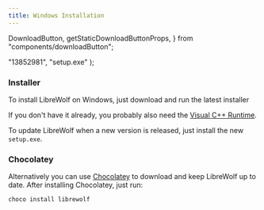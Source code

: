 ```yaml
---
title: Windows Installation
---
```


  DownloadButton,
  getStaticDownloadButtonProps,
} from "components/downloadButton";

  "13852981",
  "setup.exe"
);

<ChangeOs />

### Installer

To install LibreWolf on Windows, just download and run the latest installer

<DownloadButton />

If you don't have it already, you probably also need the
[Visual C++ Runtime](https://docs.microsoft.com/en-US/cpp/windows/latest-supported-vc-redist?view=msvc-160#visual-studio-2015-2017-2019-and-2022).

To update LibreWolf when a new version is released, just install the new
`setup.exe`.

### Chocolatey

Alternatively you can use [Chocolatey](https://chocolatey.org/) to download and keep LibreWolf up to date. After installing Chocolatey, just run:

```
choco install librewolf
```
